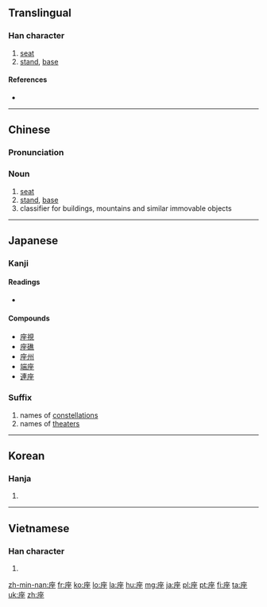 {{also|坐}}
==Translingual==

===Han character===
{{Han char|rn=53|rad=广|as=07|sn=10|four=0021<sub>4</sub>|canj=戈人人土 (IOOG)|ids=⿸[[广]][[坐]]}}

# [[seat]]
# [[stand]], [[base]]

====References====
* {{Han ref|kx=0346.030|dkj=09319|dj=0655.190|hdz=20886.030|uh=5EA7|ud=24231|bh=AE79|bd=44665}}

----

==Chinese==
{{zh-forms}}

===Pronunciation===
{{zh-pron
|m=zuò
|c=zo6,zo2
|h=pfs=chho
|md=
|mn=chē/chō/chó
|w=
|mc=y
|oc=y
|cat=n
}}

===Noun===
{{zh-noun|mw=個}}

# [[seat]]
# [[stand]], [[base]]
# classifier for buildings, mountains and similar immovable objects

----

==Japanese==
===Kanji===
{{ja-kanji|grade=6|rs=广07}}

====Readings====
* {{ja-readings|goon=[[ざ]] (za)|kanon=[[さ]] (sa)|kun=[[すわる]] (suwaru), [[くら]] (kura), [[います]] (imasu)}}

====Compounds====
* [[座視]]
* [[座礁]]
* [[座州]]
* [[端座]]
* [[連座]]

===Suffix===
{{ja-pos|suffix|ざ}}

# names of [[constellation]]s
# names of [[theater]]s

----

==Korean==

===Hanja===
{{ko-hanja|hangeul=좌|rv=jwa|mr=chwa|y=cwa}}

# {{defn|lang=ko|sort=广07}}

----

==Vietnamese==

===Han character===
{{vi-hantu|[[tọa]], [[toà]], [[phụng]]|rs=广07}}

# {{defn|lang=vi|sort=广07}}

[[zh-min-nan:座]]
[[fr:座]]
[[ko:座]]
[[lo:座]]
[[la:座]]
[[hu:座]]
[[mg:座]]
[[ja:座]]
[[pl:座]]
[[pt:座]]
[[fi:座]]
[[ta:座]]
[[uk:座]]
[[zh:座]]